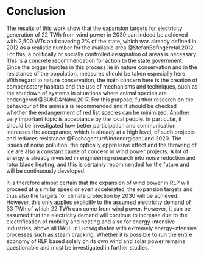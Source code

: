 # Conclusion

The results of this work show that the expansion targets for electricity generation of 22 TWh from wind power in 2030 can indeed be achieved with 2,500 WTs and covering 2% of the state, which was already defined in 2012 as a realistic number for the available area @StefanBofingeretal.2012. For this, a politically or socially controlled designation of areas is necessary. This is a concrete recommendation for action to the state government. Since the bigger hurdles in this process lie in nature conservation and in the resistance of the population, measures should be taken especially here. With regard to nature conservation, the main concern here is the creation of compensatory habitats and the use of mechanisms and techniques, such as the shutdown of systems in situations where animal species are endangered @BUND&Nabu.2017. For this purpose, further research on the behaviour of the animals is recommended and it should be checked whether the endangerment of red list species can be minimized. Another very important topic is acceptance by the local people. In particular, it should be investigated how better participation and communication increases the acceptance, which is already at a high level, of such projects and reduces resistance @FachagenturWindenergieanLand.2020. The issues of noise pollution, the optically oppressive effect and the throwing of ice are also a constant cause of concern in wind power projects. A lot of energy is already invested in engineering research into noise reduction and rotor blade heating, and this is certainly recommended for the future and will be continuously developed.

It is therefore almost certain that the expansion of wind power in RLP will proceed at a similar speed or even accelerated, the expansion targets and thus also the targets for climate protection by 2030 will be achieved. However, this only applies explicitly to the assumed electricity demand of 33 TWh of which 22 TWh can come from wind power. However, it can be assumed that the electricity demand will continue to increase due to the electrification of mobility and heating and also for energy-intensive industries, above all BASF in Ludwigshafen with extremely energy-intensive processes such as steam cracking. Whether it is possible to run the entire economy of RLP based solely on its own wind and solar power remains questionable and must be investigated in further studies.


